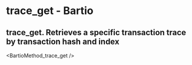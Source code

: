 # trace_get - Bartio

## trace_get. Retrieves a specific transaction trace by transaction hash and index


<BartioMethod_trace_get />
